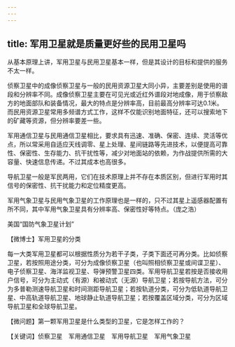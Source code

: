 ```yaml
---
---
---
```

title: 军用卫星就是质量更好些的民用卫星吗
---




从基本原理上讲，军用卫星与民用卫星基本一样，但是其设计的目标和提供的服务不太一样。

侦察卫星中的成像侦察卫星与一般的民用资源卫星大同小异，主要差别是使用的谱段和分辨率不同。成像侦察卫星主要在可见光或近红外谱段对地成像，用于侦察敌方的地面部队和装备情况，最大的特点是分辨率高，目前最高分辨率可达0.1米。而民用资源卫星常用多频谱方式工作，这样不仅能识别地面特征，还可以搜索地下的矿藏等资源，但分辨率要差一些。

军用通信卫星与民用通信卫星相比，要求具有迅速、准确、保密、连续、灵活等优点，所以常采用自适应天线调零、星上处理、星间链路等先进技术，以便提高可靠性、保密性、生存能力、抗干扰性等，减少对地面站的依赖，为作战提供所需的大容量、快速信息传递。不过其成本也高很多。

导航卫星一般是军民两用，它们在技术原理上并不存在本质区别，但进行军用时其信号的保密性、抗干扰能力和定位精度更高。

军用气象卫星与民用气象卫星的工作原理也是一样的，只不过其星上遥感器配置有所不同，其中军用气象卫星具有分辨率高、保密性好等特点。（庞之浩）

美国“国防气象卫星计划”





【微博士】军用卫星的分类

每一大类军用卫星都可以根据性质分为若干子类，子类下面还可再分类。比如侦察卫星，若按照用途分类，可分为成像侦察卫星（也叫照相侦察卫星或间谍卫星）、电子侦察卫星、海洋监视卫星、导弹预警卫星四类。军用导航卫星若按是否接收用户信号，可分为主动式（有源）和被动式（无源）导航卫星；若按导航方法，可分为多普勒测速导航卫星和时间测距导航卫星；若按轨道分类，可分为低轨道导航卫星、中高轨道导航卫星、地球静止轨道导航卫星；若按覆盖区域分类，可分为区域导航卫星和全球导航卫星。

【微问题】第一颗军用卫星是什么类型的卫星，它是怎样工作的？

【关键词】侦察卫星　军用通信卫星　军用导航卫星　军用气象卫星